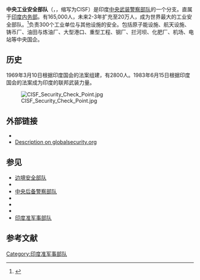 {{expand|time=2015-06-15T11:04:37+00:00}}
{{refimprove|time=2015-06-15T11:04:37+00:00}}
{{Infobox Law enforcement agency
|agencyname      = '''中央工业安全部队'''
|commonname      = 
|nativenamea      =केंद्रीय औद्योगिक सुरक्षा बल
|abbreviation    = CISF
|patch           =
|patchcaption    =
|logo            = CISF LOGO.svg
|logocaption     = 
|badge           =
|badgecaption    =
|flag            =
|flagcaption     =
|imagesize       = 200
|motto           = ''Protection and Security''
|mottotranslated =
|mission         =
|formedyear      = 1969
|formedmonthday  =
|preceding1      =
|employees       =
|volunteers      =
|budget          =
|country         = 印度
|countryabbr     = IN
|federal         = Yes
|map             =
|legalpersonality = 中央武装警察部队
|mapcaption      =
|sizearea        =
|sizepopulation  =
|legaljuris      =
|governingbody   = 印度内务部
|governingbodyscnd =
|constitution1   =1968年中央工业安全部队法案
|speciality1      = 准军事
|speciality2 =  
|speciality3 =  
|overviewtype    =
|overviewbody    =
|headquarters    =新德里
|hqlocmap        =
|hqlocleft       =
|hqloctop        =
|hqlocmappoptitle =
|sworntype       =
|sworn           =
|unsworntype     =
|unsworn         =
|electeetype     = 部长
|minister1name   = {{tsl|en|Rajnath singh}}
|minister1pfo    = Union Home Minister
|chief1name      = Surender Singh, IPS<ref>{{cite web|url=http://economictimes.indiatimes.com/news/politics-and-nation/surender-singh-takes-over-as-new-cisf-dg/articleshow/47123629.cms|title=Surender Singh takes over as new CISF DG|work=timesofindia-economictimes|accessdate=2015-06-15|archive-date=2019-09-17|archive-url=https://web.archive.org/web/20190917071508/https://economictimes.indiatimes.com/news/politics-and-nation/surender-singh-takes-over-as-new-cisf-dg/articleshow/47123629.cms|dead-url=no}}</ref>
|chief1position  = [[局长|局长]], CISF
|parentagency    = [[中央武装警察部队|中央武装警察部队]]
|child1agency    =
|unittype        =
|unitname        =
|officetype      =
|officename      =
|provideragency  =
|uniformedas     =
|stationtype     =
|stations        =
|airbases        =
|lockuptype      =
|lockups         =
|vehicle1type    =
|vehicles1       =
|boat1type       =
|boats1          =
|aircraft1type   =
|aircraft1       =
|animal1type     =
|animals1        =
|person1name     =
|person1reason   =
|person1type     =
|programme1      =
|activity1name   =
|activitytype    =
|anniversary1    =
|award1          =
|website         = [http://cisf.gov.in/ cisf.gov.in]
|footnotes       =
|reference       =
}}
'''中央工业安全部队'''（{{lang-en|Central Industrial Security Force}}，，缩写为CISF）是印度[[中央武装警察部队|中央武装警察部队]]的一个分支。直属于[[內政部_(印度)|印度内务部]]。有165,000人，未来2-3年扩充至20万人，成为世界最大的工业安全部队。<ref>{{cite web|url=http://cisf.nic.in/CISF-Origin.htm|archiveurl=https://web.archive.org/web/20030215194126/http://cisf.nic.in/CISF-Origin.htm|title=ORIGIN|archivedate=2003年2月15日|work=cisf.nic.in|deadurl=yes|accessdate=2015年6月15日}}</ref>负责300个工业单位与其他设施的安全。包括原子能设施、航天设施、铸币厂、油田与炼油厂、大型港口、重型工程、钢厂、拦河坝、化肥厂、机场、电站等中央国企。

==历史==
1969年3月10日根据印度国会的法案组建，有2800人。1983年6月15日根据印度国会的法案成为印度的联邦武装力量。
   
[[Image:CISF_Security_Check_Point.jpg|thumb]]
 
== 外部链接 ==
* {{official}}
* [http://www.globalsecurity.org/military/world/india/cisf.htm Description on globalsecurity.org] {{Wayback|url=http://www.globalsecurity.org/military/world/india/cisf.htm |date=20191029110923 }}

==参见==  
* [[边境安全部队|边境安全部队]]
* {{tsl|en|Indo-Tibetan Border Police|印藏边防警察}}
* [[中央后备警察部队|中央后备警察部队]]
* {{tsl|en|Sashastra Seema Bal|武装边防部队}}
* {{tsl|en|Assam Rifles|阿萨姆步枪队}}
* {{tsl|en|National Security Guard|国家安全卫队}}
* [[印度准军事部队|印度准军事部队]]

== 参考文献 ==
{{reflist|30em}}
 
[[Category:印度准军事部队|Category:印度准军事部队]]